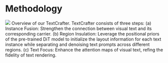 # Methodology
![](./methodology.png)
Overview of our TextCrafter.
TextCrafter consists of three steps:
(a) Instance Fusion: Strengthen the connection between visual text and its corresponding carrier.
(b) Region Insulation: Leverage the positional priors of the pre-trained DiT model to initialize the layout information for each text instance while separating and denoising text prompts across different regions.
(c) Text Focus: Enhance the attention maps of visual text, refing the fidelity of text rendering.
